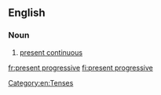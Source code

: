 ==English==

===Noun===
{{en-noun|head=[[present]] [[progressive]]|-}}

# {{context|grammar|lang=en}} [[present continuous]]

[[Category:en:Tenses]]

[[fr:present progressive]]
[[fi:present progressive]]